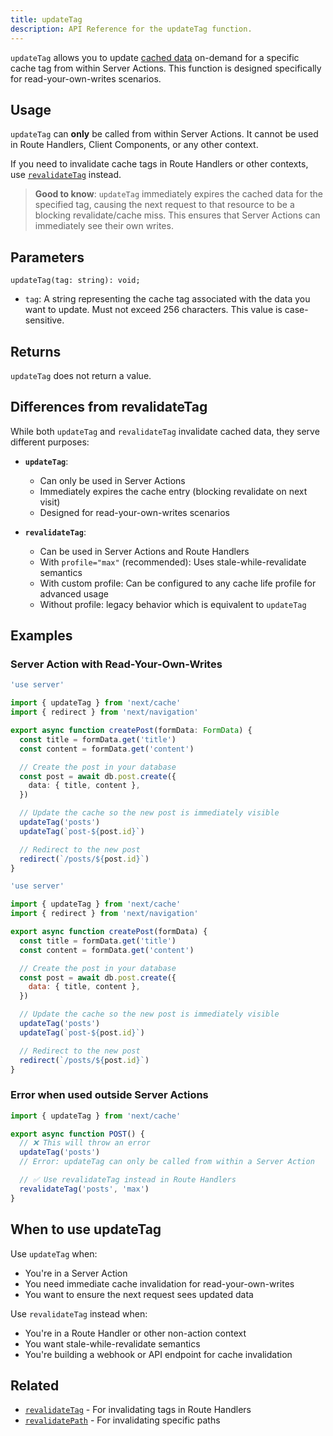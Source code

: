 ```yaml
---
title: updateTag
description: API Reference for the updateTag function.
---
```


`updateTag` allows you to update [cached data](/docs/app/guides/caching) on-demand for a specific cache tag from within Server Actions. This function is designed specifically for read-your-own-writes scenarios.

## Usage

`updateTag` can **only** be called from within Server Actions. It cannot be used in Route Handlers, Client Components, or any other context.

If you need to invalidate cache tags in Route Handlers or other contexts, use [`revalidateTag`](/docs/app/api-reference/functions/revalidateTag) instead.

> **Good to know**: `updateTag` immediately expires the cached data for the specified tag, causing the next request to that resource to be a blocking revalidate/cache miss. This ensures that Server Actions can immediately see their own writes.

## Parameters

```tsx
updateTag(tag: string): void;
```

- `tag`: A string representing the cache tag associated with the data you want to update. Must not exceed 256 characters. This value is case-sensitive.

## Returns

`updateTag` does not return a value.

## Differences from revalidateTag

While both `updateTag` and `revalidateTag` invalidate cached data, they serve different purposes:

- **`updateTag`**:
  - Can only be used in Server Actions
  - Immediately expires the cache entry (blocking revalidate on next visit)
  - Designed for read-your-own-writes scenarios

- **`revalidateTag`**:
  - Can be used in Server Actions and Route Handlers
  - With `profile="max"` (recommended): Uses stale-while-revalidate semantics
  - With custom profile: Can be configured to any cache life profile for advanced usage
  - Without profile: legacy behavior which is equivalent to `updateTag`

## Examples

### Server Action with Read-Your-Own-Writes

```ts filename="app/actions.ts" switcher
'use server'

import { updateTag } from 'next/cache'
import { redirect } from 'next/navigation'

export async function createPost(formData: FormData) {
  const title = formData.get('title')
  const content = formData.get('content')

  // Create the post in your database
  const post = await db.post.create({
    data: { title, content },
  })

  // Update the cache so the new post is immediately visible
  updateTag('posts')
  updateTag(`post-${post.id}`)

  // Redirect to the new post
  redirect(`/posts/${post.id}`)
}
```

```js filename="app/actions.js" switcher
'use server'

import { updateTag } from 'next/cache'
import { redirect } from 'next/navigation'

export async function createPost(formData) {
  const title = formData.get('title')
  const content = formData.get('content')

  // Create the post in your database
  const post = await db.post.create({
    data: { title, content },
  })

  // Update the cache so the new post is immediately visible
  updateTag('posts')
  updateTag(`post-${post.id}`)

  // Redirect to the new post
  redirect(`/posts/${post.id}`)
}
```

### Error when used outside Server Actions

```ts filename="app/api/posts/route.ts" switcher
import { updateTag } from 'next/cache'

export async function POST() {
  // ❌ This will throw an error
  updateTag('posts')
  // Error: updateTag can only be called from within a Server Action

  // ✅ Use revalidateTag instead in Route Handlers
  revalidateTag('posts', 'max')
}
```

## When to use updateTag

Use `updateTag` when:

- You're in a Server Action
- You need immediate cache invalidation for read-your-own-writes
- You want to ensure the next request sees updated data

Use `revalidateTag` instead when:

- You're in a Route Handler or other non-action context
- You want stale-while-revalidate semantics
- You're building a webhook or API endpoint for cache invalidation

## Related

- [`revalidateTag`](/docs/app/api-reference/functions/revalidateTag) - For invalidating tags in Route Handlers
- [`revalidatePath`](/docs/app/api-reference/functions/revalidatePath) - For invalidating specific paths
